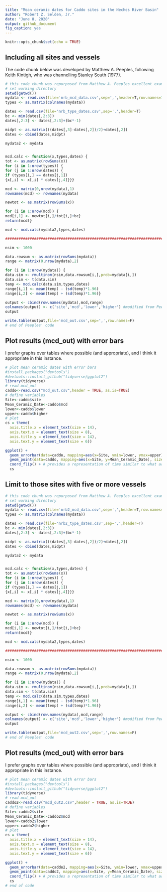 ```yaml
---
title: "Mean ceramic dates for Caddo sites in the Neches River Basin"
author: "Robert Z. Selden, Jr."
date: "June 8, 2020"
output: github_document
fig_caption: yes
---
```


```r
knitr::opts_chunk$set(echo = TRUE)
```

## Including all sites and vessels

The code chunk below was developed by Matthew A. Peeples, following Keith Kintigh, who was channelling Stanley South (1977).

```r
# this code chunk was repurposed from Matthew A. Peeples excellent example (link above)
# set working directory
setwd(getwd())
mydata <- read.csv(file='nrb_mcd_data.csv',sep=',',header=T,row.names=1)
types <- as.matrix(colnames(mydata))

dates <- read.csv(file='nrb_type_dates.csv',sep=',',header=T)
bc <- min(dates[,2:3])
dates[,2:3] <- dates[,2:3]+(bc*-1)

midpt <- as.matrix(((dates[,3]-dates[,2])/2)+dates[,2])
dates <- cbind(dates,midpt)

mydata2 <- mydata


mcd.calc <- function(x,types,dates) {
tot <- as.matrix(rowSums(x))
for (i in 1:nrow(types)) {
for (j in 1:nrow(dates)) {
if (types[i,] == dates[j,1]) 
{x[,i] <- x[,i] * dates[j,4]}}}

mcd <- matrix(0,nrow(mydata),1)
rownames(mcd) <- rownames(mydata)

newtot <- as.matrix(rowSums(x))

for (i in 1:nrow(mcd)) {
mcd[i,1] <- newtot[i,]/tot[i,]+bc}
return(mcd)}

mcd <- mcd.calc(mydata2,types,dates)

###############################################################################

nsim <- 1000

data.rowsum <- as.matrix(rowSums(mydata))
range <- matrix(0,nrow(mydata),2)

for (i in 1:nrow(mydata)) {
data.sim <- rmultinom(nsim,data.rowsum[i,],prob=mydata[i,])
data.sim <- t(data.sim)
temp <- mcd.calc(data.sim,types,dates)
range[i,1] <- mean(temp) - (sd(temp)*1.96)
range[i,2] <- mean(temp) + (sd(temp)*1.96)}

output <- cbind(row.names(mydata),mcd,range)
colnames(output) <- c('site','mcd','lower','higher') #modified from Peeples' code
output

write.table(output,file='mcd_out.csv',sep=',',row.names=F)
# end of Peeples' code
```

## Plot results (mcd_out) with error bars

I prefer graphs over tables where possible (and appropriate), and I think it appropriate in this instance. 

```r
# plot mean ceramic dates with error bars
#install.packages("devtools")
#devtools::install_github("tidyverse/ggplot2")
library(tidyverse)
# read mcd_out
caddo<-read.csv("mcd_out.csv",header = TRUE, as.is=TRUE)
# define variables
Site<-caddo$site
Mean_Ceramic_Date<-caddo$mcd
lower<-caddo$lower
upper<-caddo$higher
# plot
cs = theme(
  axis.title.x = element_text(size = 14),
  axis.text.x = element_text(size = 8),
  axis.title.y = element_text(size = 14),
  axis.text.y = element_text(size = 6))

ggplot() +
  geom_errorbar(data=caddo, mapping=aes(x=Site, ymin=lower, ymax=upper), width=0.5, size=0.5, colour = "springgreen4") +
  geom_point(data=caddo, mapping=aes(x=Site, y=Mean_Ceramic_Date), size=2, shape=21, fill = "white") +
  coord_flip() + # provides a representation of time similar to what archaeologists are used to seeing
  cs
```

## Limit to those sites with five or more vessels

```r
# this code chunk was repurposed from Matthew A. Peeples excellent example (link above)
# set working directory
setwd(getwd())
mydata <- read.csv(file='nrb2_mcd_data.csv',sep=',',header=T,row.names=1)
types <- as.matrix(colnames(mydata))

dates <- read.csv(file='nrb2_type_dates.csv',sep=',',header=T)
bc <- min(dates[,2:3])
dates[,2:3] <- dates[,2:3]+(bc*-1)

midpt <- as.matrix(((dates[,3]-dates[,2])/2)+dates[,2])
dates <- cbind(dates,midpt)

mydata2 <- mydata


mcd.calc <- function(x,types,dates) {
tot <- as.matrix(rowSums(x))
for (i in 1:nrow(types)) {
for (j in 1:nrow(dates)) {
if (types[i,] == dates[j,1]) 
{x[,i] <- x[,i] * dates[j,4]}}}

mcd <- matrix(0,nrow(mydata),1)
rownames(mcd) <- rownames(mydata)

newtot <- as.matrix(rowSums(x))

for (i in 1:nrow(mcd)) {
mcd[i,1] <- newtot[i,]/tot[i,]+bc}
return(mcd)}

mcd <- mcd.calc(mydata2,types,dates)

###############################################################################

nsim <- 1000

data.rowsum <- as.matrix(rowSums(mydata))
range <- matrix(0,nrow(mydata),2)

for (i in 1:nrow(mydata)) {
data.sim <- rmultinom(nsim,data.rowsum[i,],prob=mydata[i,])
data.sim <- t(data.sim)
temp <- mcd.calc(data.sim,types,dates)
range[i,1] <- mean(temp) - (sd(temp)*1.96)
range[i,2] <- mean(temp) + (sd(temp)*1.96)}

output <- cbind(row.names(mydata),mcd,range)
colnames(output) <- c('site','mcd','lower','higher') #modified from Peeples' code
output

write.table(output,file='mcd_out2.csv',sep=',',row.names=F)
# end of Peeples' code
```

## Plot results (mcd_out) with error bars

I prefer graphs over tables where possible (and appropriate), and I think it appropriate in this instance. 

```r
# plot mean ceramic dates with error bars
#install.packages("devtools")
#devtools::install_github("tidyverse/ggplot2")
library(tidyverse)
# read mcd_out
caddo2<-read.csv("mcd_out2.csv",header = TRUE, as.is=TRUE)
# define variables
Site<-caddo2$site
Mean_Ceramic_Date<-caddo2$mcd
lower<-caddo2$lower
upper<-caddo2$higher
# plot
cs = theme(
  axis.title.x = element_text(size = 14),
  axis.text.x = element_text(size = 8),
  axis.title.y = element_text(size = 14),
  axis.text.y = element_text(size = 6))

ggplot() +
  geom_errorbar(data=caddo2, mapping=aes(x=Site, ymin=lower, ymax=upper), width=0.5, size=0.5, colour = "springgreen4") +
  geom_point(data=caddo2, mapping=aes(x=Site, y=Mean_Ceramic_Date), size=2, shape=21, fill = "white") +
  coord_flip() + # provides a representation of time similar to what archaeologists are used to seeing
  cs
# end of code
```

